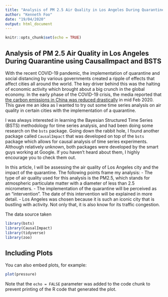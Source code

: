 ```yaml
---
title: "Analysis of PM 2.5 Air Quality in Los Angeles During Quarantine using CausalImpact and BSTS"
author: "Kenneth Foo"
date: "19/04/2020"
output: html_document
---
```


```r
knitr::opts_chunk$set(echo = TRUE)
```

## Analysis of PM 2.5 Air Quality in Los Angeles During Quarantine using CausalImpact and BSTS

With the recent COVID-19 pandemic, the implementation of quarantine and social distancing by various governments created a ripple of effects that affect cities all around the world. The key driver behind this was the halting of economic activity which brought about a big crunch in the global economy. In the early phase of the COVID-19 crisis, the media reported that [the carbon emissions in China was reduced drastically](https://www.nytimes.com/2020/02/26/climate/nyt-climate-newsletter-coronavirus.html) in mid Feb 2020.  This gave me an idea as I wanted to try out some time series analysis on air quality in certain cities with the implementation of a quarantine. 

I was always interested in learning the Bayesian Structured Time Series (BSTS) methodology for time series analysis, and had been doing some research on the `bsts` package. Going down the rabbit hole, I found another package called `CausalImpact` that was developed on top of the `bsts` package which allows for causal analysis of time series experiments. Although relatively unknown, both packages were developed by the smart guys working at Google. If you haven't heard about them, I highly encourage you to check them out.

In this article, I will be assessing the air quality of Los Angeles city and the impact of the quarantine. The following points frame my analysis:
- The type of air quality used for this analysis is the PM2.5, which stands for atmospheric particulate matter with a diameter of less than 2.5 micrometers. 
- The implementation of the quarantine will be perceived as an "intervention". The date of this intervention will be explained in more detail.
- Los Angeles was chosen because it is such an iconic city that is bustling with activity. Not only that, it is also know for its traffic congestion.

The data source taken 


```r
library(bsts)
library(CausalImpact)
library(tidyverse)
library(zoo)
```

## Including Plots

You can also embed plots, for example:

```r
plot(pressure)
```

Note that the `echo = FALSE` parameter was added to the code chunk to prevent printing of the R code that generated the plot.

